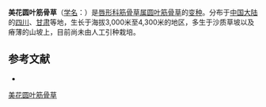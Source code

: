 {{Infraspeciesbox
| name = 美花圆叶筋骨草
| status = 
| status_system = 
| image =
| species link = 圆叶筋骨草
| genus = Ajuga
| species = ovalifolia
| varietas = calantha
| authority = (Diels) C. Y. Wu et C. Chen in Act.
}}

'''美花圆叶筋骨草'''（[[学名|学名]]：{{lang|la|''Ajuga ovalifolia'' var. ''calantha''}}）是[[唇形科|唇形科]][[筋骨草属|筋骨草属]][[圆叶筋骨草|圆叶筋骨草]]的[[变种|变种]]。分布于[[中国大陆|中国大陆]]的[[四川|四川]]、[[甘肃|甘肃]]等地，生长于海拔3,000米至4,300米的地区，多生于沙质草坡以及瘠薄的山坡上，目前尚未由人工引种栽培。

== 参考文献 ==
<div class="references-small">
* {{cite web| url =http://www.bioinfo.cn/db05/KmzwSpecies.php?action=view&id=30881| title =美花（变种）| work =《中国高等植物数据库全库》| publisher =中国科学院微生物研究所| author =昆明植物研究所| accessdate =2009-02-26| deadurl =yes| archiveurl =https://web.archive.org/web/20160305052316/http://www.bioinfo.cn/db05/KmzwSpecies.php?action=view&id=30881| archivedate =2016-03-05}}
</div>
{{Taxonbar|from=Q18230190}}

[[Category:筋骨草属|美花圆叶筋骨草]]


{{植物小作品}}